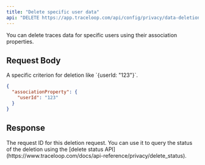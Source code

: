 ```yaml
---
title: "Delete specific user data"
api: "DELETE https://app.traceloop.com/api/config/privacy/data-deletion"
---
```


You can delete traces data for specific users using their association properties.

## Request Body

<ParamField body="associationProperty" type="JSON">
  A specific criterion for deletion like `{userId: "123"}`.
</ParamField>

```json
{
  "associationProperty": {
    "userId": "123"
  }
}
```

## Response

<ResponseField name="requestId" type="string">
  The request ID for this deletion request. You can use it to query the status
  of the deletion using the [delete status API](https://www.traceloop.com/docs/api-reference/privacy/delete_status).
</ResponseField>